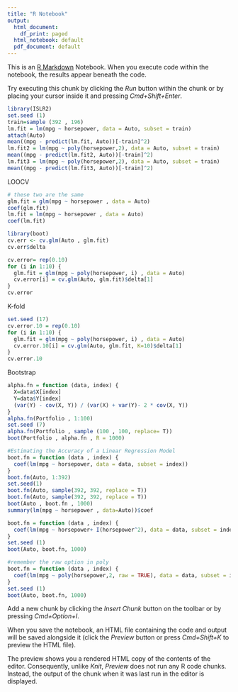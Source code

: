```yaml
---
title: "R Notebook"
output:
  html_document:
    df_print: paged
  html_notebook: default
  pdf_document: default
---
```


This is an [R Markdown](http://rmarkdown.rstudio.com) Notebook. When you execute code within the notebook, the results appear beneath the code. 

Try executing this chunk by clicking the *Run* button within the chunk or by placing your cursor inside it and pressing *Cmd+Shift+Enter*. 

```r
library(ISLR2)
set.seed (1)
train=sample (392 , 196)
lm.fit = lm(mpg ~ horsepower, data = Auto, subset = train)
attach(Auto)
mean((mpg - predict(lm.fit, Auto))[-train]^2)
lm.fit2 = lm(mpg ~ poly(horsepower,2), data = Auto, subset = train)
mean((mpg - predict(lm.fit2, Auto))[-train]^2)
lm.fit3 = lm(mpg ~ poly(horsepower,2), data = Auto, subset = train)
mean((mpg - predict(lm.fit3, Auto))[-train]^2)
```
LOOCV
```r
# these two are the same
glm.fit = glm(mpg ~ horsepower , data = Auto)
coef(glm.fit)
lm.fit = lm(mpg ~ horsepower , data = Auto)
coef(lm.fit)

library(boot)
cv.err <- cv.glm(Auto , glm.fit)
cv.err$delta
```
```r
cv.error= rep(0.10)
for (i in 1:10) {
  glm.fit = glm(mpg ~ poly(horsepower, i) , data = Auto)
  cv.error[i] = cv.glm(Auto, glm.fit)$delta[1]
}
cv.error
```
K-fold
```r
set.seed (17)
cv.error.10 = rep(0.10)
for (i in 1:10) {
  glm.fit = glm(mpg ~ poly(horsepower, i) , data = Auto)
  cv.error.10[i] = cv.glm(Auto, glm.fit, K=10)$delta[1]
}
cv.error.10
```
Bootstrap
```r
alpha.fn = function (data, index) {
  X=data$X[index]
  Y=data$Y[index]
  (var(Y) - cov(X, Y)) / (var(X) + var(Y)- 2 * cov(X, Y))
}
alpha.fn(Portfolio , 1:100)
set.seed (7)
alpha.fn(Portfolio , sample (100 , 100, replace= T))
boot(Portfolio , alpha.fn , R = 1000)

#Estimating the Accuracy of a Linear Regression Model
boot.fn = function (data , index) {
  coef(lm(mpg ~ horsepower, data = data, subset = index))
}
boot.fn(Auto, 1:392)
set.seed(1)
boot.fn(Auto, sample(392, 392, replace = T))
boot.fn(Auto, sample(392, 392, replace = T))
boot(Auto , boot.fn , 1000)
summary(lm(mpg ~ horsepower , data=Auto))$coef
```
```r
boot.fn = function (data , index) {
  coef(lm(mpg ~ horsepower+ I(horsepower^2), data = data, subset = index))
}
set.seed (1)
boot(Auto, boot.fn, 1000)
```
```r
#remember the raw option in poly
boot.fn = function (data , index) {
  coef(lm(mpg ~ poly(horsepower,2, raw = TRUE), data = data, subset = index))
}
set.seed (1)
boot(Auto, boot.fn, 1000)
```

Add a new chunk by clicking the *Insert Chunk* button on the toolbar or by pressing *Cmd+Option+I*.

When you save the notebook, an HTML file containing the code and output will be saved alongside it (click the *Preview* button or press *Cmd+Shift+K* to preview the HTML file). 

The preview shows you a rendered HTML copy of the contents of the editor. Consequently, unlike *Knit*, *Preview* does not run any R code chunks. Instead, the output of the chunk when it was last run in the editor is displayed.

